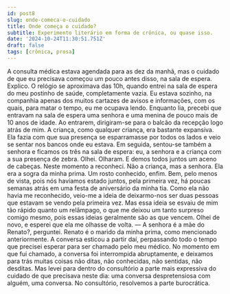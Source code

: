 ```yaml
---
id: post8
slug: onde-comeca-o-cuidado
title: Onde começa o cuidado?
subtitle: Experimento literário em forma de crônica, ou quase isso.
date: '2024-10-24T11:30:51.751Z'
draft: false
tags: [crônica, prosa]
---
```


A consulta médica estava agendada para as dez da manhã, mas o cuidado de que eu precisava
começou um pouco antes disso, na sala de espera. Explico. O relógio se aproximava das 10h, 
quando entrei na sala de espera do meu postinho de saúde, completamente vazia.
Eu estava sozinho, na companhia apenas dos muitos cartazes de avisos e informações,
com os quais, para matar o tempo, eu me ocupava lendo. Enquanto lia, 
precebi que entravam na sala de espera uma senhora e uma menina de pouco mais de 10 anos
de idade. Ao entrarem, dirigiram-se para o balcão da recepção logo
atrás de mim. A criança, como qualquer criança, era bastante expansiva. Ela 
fazia com que sua presença se esparramasse por todos os lados e veio se sentar 
nos bancos onde eu estava. Em seguida, sentou-se também a senhora e ficamos os três
na sala de espera: eu, a senhora e a criança com a sua presença de zebra. Olhei. Olharam. 
E demos todos juntos um aceno de cabeças. Neste momento a reconheci. 
Não a criança, mas a senhora. Ela era a sogra da minha prima. Um rosto conhecido, enfim. 
Bem, pelo menos de vista, pois nós havíamos estado juntos, pela primeira vez, 
há poucas semanas atrás em uma festa de aniversário da minha tia. 
Como ela não havia me reconhecido, veio-me a ideia de deixarmo-nos ser duas
pessoas que estavam se vendo pela primeira vez. Mas essa ideia se esvaiu de mim tão
rápido quanto um relâmpago, o que me deixou um tanto surpreso comigo mesmo, pois
essas ideias geralmente são as que vencem. Olhei de novo, 
e esperei que ela me olhasse de volta. 
— A senhora é a mãe do Renato?, perguntei.
Renato é o marido da minha prima, como mencionado anteriormente. 
A conversa esticou a partir daí, perpassando todo o tempo que 
precisei esperar para ser chamado pelo meu médico. No momento em que fui chamado, a conversa 
foi interrompida abruptamente, e deixamos para trás muitas coisas não ditas, não conhecidas,
não sentidas, não desditas. Mas levei para dentro do consultório a parte mais expressiva
do cuidado de que precisava neste dia: uma conversa despretensiosa com alguém, uma conversa. 
No consultório, resolvemos a parte burocrática.


